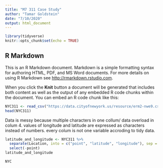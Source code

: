 ```yaml
---
title: "M7 311 Case Study"
author: "Tamar Goldstein"
date: "7/10/2020"
output: html_document
---
```


```r
library(tidyverse)
knitr::opts_chunk$set(echo = TRUE)
```

## R Markdown

This is an R Markdown document. Markdown is a simple formatting syntax for authoring HTML, PDF, and MS Word documents. For more details on using R Markdown see <http://rmarkdown.rstudio.com>.

When you click the **Knit** button a document will be generated that includes both content as well as the output of any embedded R code chunks within the document. You can embed an R code chunk like this:


```r
NYC311 <- read_csv("https://data.cityofnewyork.us/resource/erm2-nwe9.csv?%24select=Created_Date,Agency,Complaint_Type,Incident_Address,Location")
head(NYC311)
```

Data is messy because multiple characters in one collum/ data overload in colum 4. 
values of longitude and latitude are expressed as characters instead of numbers.
every colum is not one variable accroding to tidy data. 


```r
latitude_and_longitude <- NYC311 %>% 
  separate(Location, into = c("point", "latitude", "longitude"), sep = " ") %>%
  select(-point) 
latitude_and_longitude

```

```r
NYC
```

